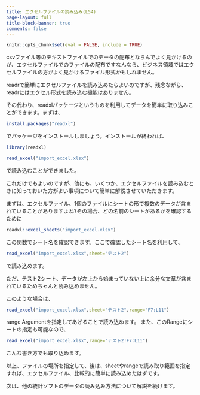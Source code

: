 ```yaml
---
title: エクセルファイルの読み込み(L54)
page-layout: full
title-block-banner: true
comments: false
---
```


```r
knitr::opts_chunk$set(eval = FALSE, include = TRUE)
```

csvファイル等のテキストファイルでのデータの配布とならんでよく見かけるのが、エクセルファイルでのファイルの配布ですなんなら、ビジネス領域ではエクセルファイルの方がよく見かけるファイル形式かもしれません。

readrで簡単にエクセルファイルを読み込めたらよいのですが、残念ながら、readrにはエクセル形式を読み込む機能はありません。

その代わり、readxlパッケージというものを利用してデータを簡単に取り込みことができます。まずは、

```r
install.packages("readxl")
```

でパッケージをインストールしましょう。インストールが終われば、

```r
library(readxl)

read_excel("import_excel.xlsx")
```

で読み込むことができました。

これだけでもよいのですが、他にも、いくつか、エクセルファイルを読み込むときに知っておいた方がよい事項について簡単に解説させていただきます。

まずは、エクセルファイル、1個のファイルにシートの形で複数のデータが含まれていることがありますよね?その場合、どの名前のシートがあるかを確認するために

```r
readxl::excel_sheets("import_excel.xlsx")
```

この関数でシート名を確認できます。ここで確認したシート名を利用して、

```r
read_excel("import_excel.xlsx",sheet="テスト2")
```

で読み込めます。

ただ、テスト2シート、データが左上から始まっていない上に余分な文章が含まれているためちゃんと読み込めません。

このような場合は、

```r
read_excel("import_excel.xlsx",sheet="テスト2",range="F7:L11")
```

range Argumentを指定してあげることで読み込めます。
また、このRangeにシートの指定も可能なので、

```r
read_excel("import_excel.xlsx",range="テスト2!F7:L11")
```

こんな書き方でも取り込めます。

以上、ファイルの場所を指定して、後は、sheetやrangeで読み取り範囲を指定すれば、エクセルファイル、比較的に簡単に読み込めたはずです。

次は、他の統計ソフトのデータの読み込み方法について解説を続けます。
